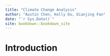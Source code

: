 ```yaml
--- 
title: "Climate Change Analysis"
author: "Austin Chen, Kelly Du, Dianjing Fan"
date: "`r Sys.Date()`"
site: bookdown::bookdown_site
---
```


# Introduction

